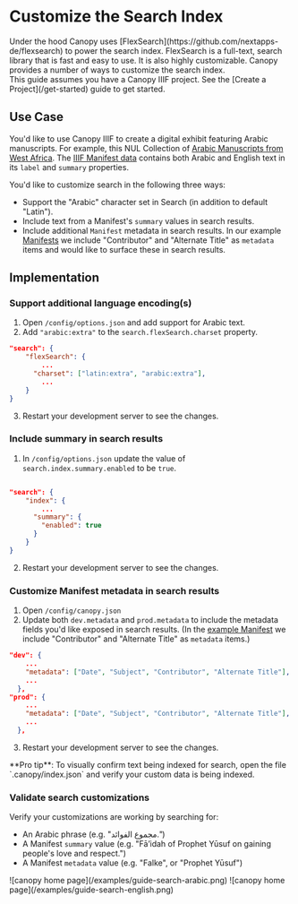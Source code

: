 
# Customize the Search Index

<Section size="1">
  <Text size="4" mt="9">
    Under the hood Canopy uses
    [FlexSearch](https://github.com/nextapps-de/flexsearch) to power the search
    index. FlexSearch is a full-text, search library that is fast and easy to
    use. It is also highly customizable. Canopy provides a number of ways to
    customize the search index.
  </Text>
</Section>

<Callout>
  This guide assumes you have a Canopy IIIF project. See the [Create a
  Project](/get-started) guide to get started.
</Callout>

## Use Case

You'd like to use Canopy IIIF to create a digital exhibit featuring Arabic manuscripts. For example, this NUL Collection of [Arabic Manuscripts from West Africa](https://dc.library.northwestern.edu/collections/59ec43f9-a96c-4314-9b44-9923790b371c). The [IIIF Manifest data](https://api.dc.library.northwestern.edu/api/v2/search?query=collection.id:%2259ec43f9-a96c-4314-9b44-9923790b371c%22&as=iiif) contains both Arabic and English text in its `label` and `summary` properties.

You'd like to customize search in the following three ways:

- Support the "Arabic" character set in Search (in addition to default "Latin").
- Include text from a Manifest's `summary` values in search results.
- Include additional `Manifest` metadata in search results. In our example [Manifests](https://api.dc.library.northwestern.edu/api/v2/works/2ca1b09b-cbad-43dd-82bf-a7fa807269d8?as=iiif) we include "Contributor" and "Alternate Title" as `metadata` items and would like to surface these in search results.

## Implementation

<Steps>

### Support additional language encoding(s)

1. Open `/config/options.json` and add support for Arabic text.
2. Add `"arabic:extra"` to the `search.flexSearch.charset` property.

```json filename="config/options.json"
"search": {
    "flexSearch": {
        ...
      "charset": ["latin:extra", "arabic:extra"],
        ...
    }
}
```

3. Restart your development server to see the changes.

### Include summary in search results

1. In `/config/options.json` update the value of `search.index.summary.enabled` to be `true`.

```json filename="config/options.json"

"search": {
    "index": {
        ...
      "summary": {
        "enabled": true
      }
    }
}
```

2. Restart your development server to see the changes.

### Customize Manifest metadata in search results

1. Open `/config/canopy.json`
2. Update both `dev.metadata` and `prod.metadata` to include the metadata fields you'd like exposed in search results. (In the [example Manifest](https://api.dc.library.northwestern.edu/api/v2/works/2ca1b09b-cbad-43dd-82bf-a7fa807269d8?as=iiif) we include "Contributor" and "Alternate Title" as `metadata` items.)

```json filename="config/canopy.json"
"dev": {
    ...
    "metadata": ["Date", "Subject", "Contributor", "Alternate Title"],
    ...
  },
"prod": {
    ...
    "metadata": ["Date", "Subject", "Contributor", "Alternate Title"],
    ...
  },
```

3. Restart your development server to see the changes.

<Callout type="info">
  **Pro tip**: To visually confirm text being indexed for search, open the file
  `.canopy/index.json` and verify your custom data is being indexed.
</Callout>

### Validate search customizations

Verify your customizations are working by searching for:

- An Arabic phrase (e.g. "مجموع الفوائد.")
- A Manifest `summary` value (e.g. "Fāʼidah of Prophet Yūsuf on gaining people's love and respect.")
- A Manifest `metadata` value (e.g. "Falke", or "Prophet Yūsuf")

<Box m="9" my="6">
  ![canopy home page](/examples/guide-search-arabic.png)
</Box>
<Box m="9" my="6">
  ![canopy home page](/examples/guide-search-english.png)
</Box>
</Steps>
